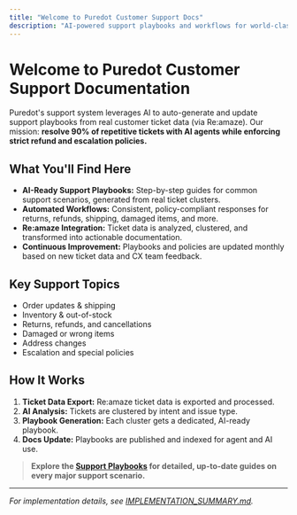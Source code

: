```yaml
---
title: "Welcome to Puredot Customer Support Docs"
description: "AI-powered support playbooks and workflows for world-class customer service."
---
```


# Welcome to Puredot Customer Support Documentation

Puredot's support system leverages AI to auto-generate and update support playbooks from real customer ticket data (via Re:amaze). Our mission: **resolve 90% of repetitive tickets with AI agents while enforcing strict refund and escalation policies.**

## What You'll Find Here
- **AI-Ready Support Playbooks:** Step-by-step guides for common support scenarios, generated from real ticket clusters.
- **Automated Workflows:** Consistent, policy-compliant responses for returns, refunds, shipping, damaged items, and more.
- **Re:amaze Integration:** Ticket data is analyzed, clustered, and transformed into actionable documentation.
- **Continuous Improvement:** Playbooks and policies are updated monthly based on new ticket data and CX team feedback.

## Key Support Topics
- Order updates & shipping
- Inventory & out-of-stock
- Returns, refunds, and cancellations
- Damaged or wrong items
- Address changes
- Escalation and special policies

## How It Works
1. **Ticket Data Export:** Re:amaze ticket data is exported and processed.
2. **AI Analysis:** Tickets are clustered by intent and issue type.
3. **Playbook Generation:** Each cluster gets a dedicated, AI-ready playbook.
4. **Docs Update:** Playbooks are published and indexed for agent and AI use.

> **Explore the [Support Playbooks](/docs/support/index.md) for detailed, up-to-date guides on every major support scenario.**

---

*For implementation details, see [IMPLEMENTATION_SUMMARY.md](./IMPLEMENTATION_SUMMARY.md).* 